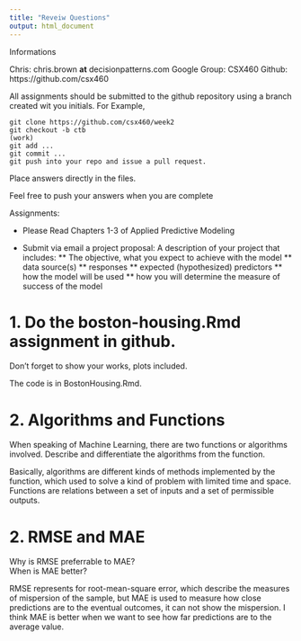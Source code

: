 ```yaml
---
title: "Reveiw Questions"
output: html_document
---
```


Informations

Chris: chris.brown **at** decisionpatterns.com
Google Group: CSX460
Github: https://github.com/csx460


All assignments should be submitted to the github repository using a branch created wit you initials. For Example,

    git clone https://github.com/csx460/week2
    git checkout -b ctb
    (work)
    git add ...
    git commit ...
    git push into your repo and issue a pull request.    


Place answers directly in the files.

Feel free to push your answers when you are complete 


Assignments:

* Please Read Chapters 1-3 of Applied Predictive Modeling 


* Submit via email a project proposal: A description of your project that includes:
** The objective, what you expect to achieve with the model
** data source(s)
** responses
** expected (hypothesized) predictors
** how the model will be used 
** how you will determine the measure of success of the model


# 1.  Do the boston-housing.Rmd assignment in github.
Don't forget to show your works, plots included.

The code is in BostonHousing.Rmd.


# 2. Algorithms and Functions

When speaking of Machine Learning, there are two functions or algorithms involved.
Describe and differentiate the algorithms from the function.

Basically, algorithms are different kinds of methods implemented by the function, which used to solve a kind of problem with limited time and space.
Functions are relations between a set of inputs and a set of permissible outputs.


# 2. RMSE and MAE

Why is RMSE preferrable to MAE?  
When is MAE better? 

RMSE represents for root-mean-square error, which describe the measures of mispersion of the sample, but MAE is used to measure how close predictions are to the eventual outcomes, it can not show the mispersion.
I think MAE is better when we want to see how far predictions are to the average value. 

